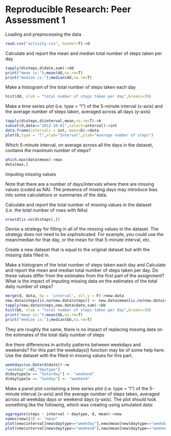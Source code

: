 
Reproducible Research: Peer Assessment 1
========================================================
Loading and preprocessing the data

```r
read.csv("activity.csv", header=T)->d
```

Calculate and report the mean and median total number of steps taken per day
```r
tapply(d$steps,d$date,sum)->dd
print("mean is:");mean(dd,na.rm=T)
print("median is:");median(dd,na.rm=T)
```

Make a histogram of the total number of steps taken each day
```r
hist(dd, xlab = "total number of steps taken per day",breaks=30)
```

Make a time series plot (i.e. type = "l") of the 5-minute interval (x-axis) and the average number of steps taken, averaged across all days (y-axis)

```r
tapply(d$steps,d$interval,mean,na.rm=T)->b
subset(d,date=="2012-10-01",select=interval)->int
data.frame(intervals = int, mean=b)->data
plot(b,type = "l",xlab="Interval",ylab="Average number of steps")

```


Which 5-minute interval, on average across all the days in the dataset, contains the maximum number of steps?

```r
which.max(data$mean)->max
data[max,]
```


Imputing missing values

Note that there are a number of days/intervals where there are missing values (coded as NA). The presence of missing days may introduce bias into some calculations or summaries of the data.

Calculate and report the total number of missing values in the dataset (i.e. the total number of rows with NAs)
```r
nrow(d[is.na(d$steps),])
```

Devise a strategy for filling in all of the missing values in the dataset. The strategy does not need to be sophisticated. For example, you could use the mean/median for that day, or the mean for that 5-minute interval, etc.

Create a new dataset that is equal to the original dataset but with the missing data filled in.

Make a histogram of the total number of steps taken each day and Calculate and report the mean and median total number of steps taken per day. Do these values differ from the estimates from the first part of the assignment? What is the impact of imputing missing data on the estimates of the total daily number of steps?

```r
merge(d, data, by = 'interval', all.y = F)->new.data
new.data$steps[is.na(new.data$steps)] <- new.data$mean[is.na(new.data$steps)]
tapply(new.data$steps,new.data$date,sum)->bb
hist(bb, xlab = "total number of steps taken per day",breaks=30)
print("mean is:");mean(bb,na.rm=T)
print("median is:");median(bb,na.rm=T)
```
They are roughly the same,  there is no impact of replacing missing data on the estimates of the total daily number of steps

Are there differences in activity patterns between weekdays and weekends?
For this part the weekdays() function may be of some help here. Use the dataset with the filled-in missing values for this part.

```r
weekdays(as.Date(d$date))->w
"weekday"->d[,"daytype"]
d$daytype[w == "Saturday"] <- "weekend"
d$daytype[w == "Sunday"] <- "weekend"
```

Make a panel plot containing a time series plot (i.e. type = "l") of the 5-minute interval (x-axis) and the average number of steps taken, averaged across all weekday days or weekend days (y-axis). The plot should look something like the following, which was creating using simulated data:
```r
aggregate(steps ~ interval + daytype, d, mean)->new
names(new)[3] <- "mean"
plot(new$interval[new$daytype=="weekday"],new$mean[new$daytype=="weekday"],type = "l",xlab="Interval",ylab="Average number of steps",main="Weekday")
plot(new$interval[new$daytype=="weekend"],new$mean[new$daytype=="weekend"],type = "l",xlab="Interval",ylab="Average number of steps",main="Weekend")
```
